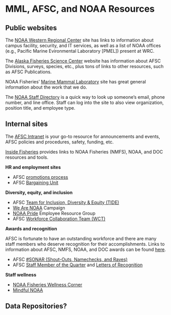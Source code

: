 # MML, AFSC, and NOAA Resources

## Public websites

The [NOAA Western Regional Center](https://www.wrc.noaa.gov/) site has links to information about campus facility, security, and IT services, as well as a list of NOAA offices (e.g., Pacific Marine Evironmental Laboratory [PMEL]) present at WRC.

The [Alaska Fisheries Science Center](https://www.fisheries.noaa.gov/region/alaska/) website has information about AFSC Divisions, surveys, species, etc., plus tons of links to other resources, such as AFSC Publications. 

NOAA Fisheries' [Marine Mammal Laboratory](https://www.fisheries.noaa.gov/about/marine-mammal-laboratory/) site has great general information about the work that we do.

The [NOAA Staff Directory](https://nsd.rdc.noaa.gov/) is a quick way to look up someone's email, phone number, and line office. Staff can log into the site to also view organization, position title, and employee type. 

## Internal sites

The [AFSC Intranet](https://sites.google.com/noaa.gov/myafsc) is your go-to resource for announcements and events, AFSC policies and procedures, safety, funding, etc.

[Inside Fisheries](https://sites.google.com/noaa.gov/inside-fisheries/) provides links to NOAA Fisheries (NMFS), NOAA, and DOC resources and tools.

**HR and employment sites**

- AFSC [promotions process](https://sites.google.com/noaa.gov/myafsc/administrative/workforce-management/promotions)
- AFSC [Bargaining Unit](https://sites.google.com/noaa.gov/myafsc/home/ifpte-cba)

**Diversity, equity, and inclusion**

- AFSC [Team for Inclusion, Diversity & Equity (TIDE)](https://sites.google.com/noaa.gov/myafsc/home/diversity-inclusion)
- [We Are NOAA](https://sites.google.com/noaa.gov/we-are-noaa/) Campaign
- [NOAA Pride](https://sites.google.com/a/noaa.gov/noaa-pride/) Employee Resource Group
- AFSC [Workforce Collaboration Team (WCT)](https://sites.google.com/noaa.gov/myafsc/home/workforce-collaboration-team-wct)

**Awards and recognition**

AFSC is fortunate to have an outstanding workforce and there are many staff members who deserve recognition for their accomplishments. Links to information about AFSC, NMFS, NOAA, and DOC awards can be found [here](https://sites.google.com/noaa.gov/myafsc/administrative/workforce-management/awards).

- AFSC [#SONAR (Shout-Outs, Namechecks, and Raves)](https://sites.google.com/noaa.gov/myafsc/home/diversity-inclusion/afsc-sonar-shout-outs-namechecks-and-raves/)
- AFSC [Staff Member of the Quarter](https://sites.google.com/noaa.gov/myafsc/home/workforce-collaboration-team-wct/staff-members-of-the-quarter) and [Letters of Recognition](https://docs.google.com/forms/d/e/1FAIpQLSdznp_mJdjp2bD4RKX6a73yHId7tyyOtbLIr8EQ8fXKmMnbrw/viewform/) 

**Staff wellness**

- [NOAA Fisheries Wellness Corner](https://sites.google.com/noaa.gov/inside-fisheries-hc/human-capital/noaa-fisheries-wellness-corner/)
- [Mindful NOAA](https://sites.google.com/noaa.gov/inside-fisheries-hc/human-capital/noaa-fisheries-wellness-corner/mindful-noaa/)

## Data Repositories?
